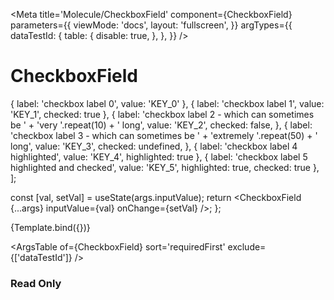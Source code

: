 

<Meta
  title='Molecule/CheckboxField'
  component={CheckboxField}
  parameters={{
    viewMode: 'docs',
    layout: 'fullscreen',
  }}
  argTypes={{
    dataTestId: {
      table: {
        disable: true,
      },
    },
  }}
/>

# CheckboxField

  { label: 'checkbox label 0', value: 'KEY_0' },
  { label: 'checkbox label 1', value: 'KEY_1', checked: true },
  {
    label: 'checkbox label 2 - which can sometimes be ' + 'very '.repeat(10) + ' long',
    value: 'KEY_2',
    checked: false,
  },
  {
    label: 'checkbox label 3 - which can sometimes be ' + 'extremely '.repeat(50) + ' long',
    value: 'KEY_3',
    checked: undefined,
  },
  { label: 'checkbox label 4 highlighted', value: 'KEY_4', highlighted: true },
  { label: 'checkbox label 5 highlighted and checked', value: 'KEY_5', highlighted: true, checked: true },
];

  const [val, setVal] = useState(args.inputValue);
  return <CheckboxField {...args} inputValue={val} onChange={setVal} />;
};

<Canvas withSource='open'>
  <Story name='CheckboxField' args={{ label: 'Checkbox field', inputValue: options }}>
    {Template.bind({})}
  </Story>
</Canvas>

<ArgsTable of={CheckboxField} sort='requiredFirst' exclude={['dataTestId']} />

### Read Only

<Canvas>
  <Template
    fieldSize={6}
    label='Checkbox field in read only with label size = 4 and field size = 6'
    labelSize={4}
    readOnly={true}
    inputValue={options}
  />
</Canvas>

### Error

<Canvas>
  <Template label='Checkbox field in error' errorMessage='This text is on error' inputValue={options} />
</Canvas>

### Helper

<Canvas>
  <Template
    helperText='Helper text'
    label='Checkbox field with helper and counter'
    mandatory={true}
    inputValue={options}
  />
</Canvas>

### Highlighted

<Canvas>
  <Template
    helperText='Helper text'
    highlighted={true}
    readOnly={true}
    label='Checkbox field highlighted'
    inputValue={options}
  />
</Canvas>

### Disabled

<Canvas>
  <Template disabled={true} helperText='Helper text' label='Checkbox field disabled' inputValue={options} />
</Canvas>

### Inline

<Canvas>
  <Template label='Checkbox field in line' inline={true} inputValue={[options[0], options[1]]} />
</Canvas>
